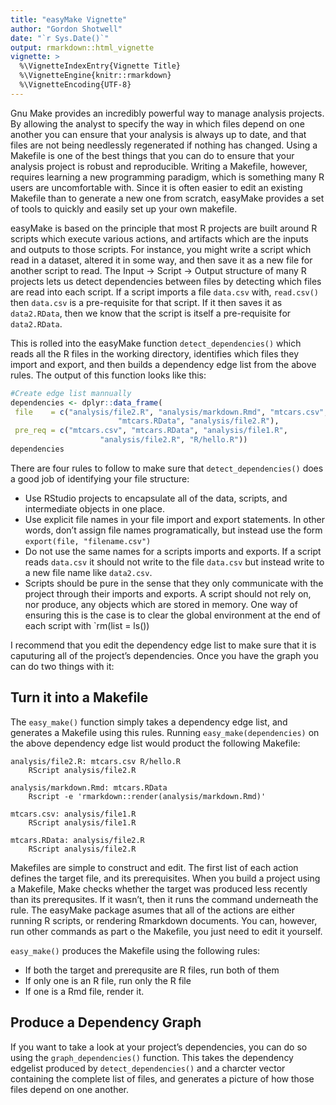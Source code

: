 ```yaml
---
title: "easyMake Vignette"
author: "Gordon Shotwell"
date: "`r Sys.Date()`"
output: rmarkdown::html_vignette
vignette: >
  %\VignetteIndexEntry{Vignette Title}
  %\VignetteEngine{knitr::rmarkdown}
  %\VignetteEncoding{UTF-8}
---
```


Gnu Make provides an incredibly powerful way to manage analysis projects. By allowing the analyst to specify the way in which files depend on one another you can ensure that your analysis is always up to date, and that files are not being needlessly regenerated if nothing has changed. Using a Makefile is one of the best things that you can do to ensure that your analysis project is robust and reproducible. Writing a Makefile, however, requires learning a new programming paradigm, which is something many R users are uncomfortable with. Since it is often easier to edit an existing Makefile than to generate a new one from scratch, easyMake provides a set of tools to quickly and easily set up your own makefile. 

easyMake is based on the principle that most R projects are built around R scripts which execute various actions, and artifacts which are the inputs and outputs to those scripts. For instance, you might write a script which read in a dataset, altered it in some way, and then save it as a new file for another script to read. The Input -> Script -> Output structure of many R projects lets us detect dependencies between files by detecting which files are read into each script. If a script imports a file `data.csv` with, `read.csv()` then `data.csv` is a pre-requisite for that script. If it then saves it as `data2.RData`, then we know that the script is itself a pre-requisite for `data2.RData`. 

This is rolled into the easyMake function `detect_dependencies()` which reads all the R files in the working directory, identifies which files they import and export, and then builds a dependency edge list from the above rules. The output of this function looks like this:


```r
#Create edge list mannually
dependencies <- dplyr::data_frame(
 file    = c("analysis/file2.R", "analysis/markdown.Rmd", "mtcars.csv",
 						"mtcars.RData", "analysis/file2.R"),
 pre_req = c("mtcars.csv", "mtcars.RData", "analysis/file1.R",
 					"analysis/file2.R", "R/hello.R"))
dependencies
```

There are four rules to follow to make sure that `detect_dependencies()` does a good job of identifying your file structure:

- Use RStudio projects to encapsulate all of the data, scripts, and intermediate objects in one place.
- Use explicit file names in your file import and export statements. In other words, don't assign file names programatically, but instead use the form `export(file, "filename.csv")`
- Do not use the same names for a scripts imports and exports. If a script reads `data.csv` it should not write to the file `data.csv` but instead write to a new file name like `data2.csv`.
- Scripts should be pure in the sense that they only communicate with the project through their imports and exports. A script should not rely on, nor produce, any objects which are stored in memory. One way of ensuring this is the case is to clear the global environment at the end of each script with `rm(list = ls())

I recommend that you edit the dependency edge list to make sure that it is caputuring all of the project's dependencies. Once you have the graph you can do two things with it:

## Turn it into a Makefile

The `easy_make()` function simply takes a dependency edge list, and generates a Makefile using this rules. Running `easy_make(dependencies)` on the above dependency edge list would product the following Makefile:

```
analysis/file2.R: mtcars.csv R/hello.R
	RScript analysis/file2.R
 
analysis/markdown.Rmd: mtcars.RData
	Rscript -e 'rmarkdown::render(analysis/markdown.Rmd)'
 
mtcars.csv: analysis/file1.R
	RScript analysis/file1.R
 
mtcars.RData: analysis/file2.R
	RScript analysis/file2.R
```

Makefiles are simple to construct and edit. The first list of each action defines the target file, and its prerequisites. When you build a project using a Makefile, Make checks whether the target was produced less recently than its prerequsites. If it wasn't, then it runs the command underneath the rule. The easyMake package asumes that all of the actions are either running R scripts, or rendering Rmarkdown documents. You can, however, run other commands as part o the Makefile, you just need to edit it yourself. 

`easy_make()` produces the Makefile using the following rules:

* If both the target and prerequsite are R files, run both of them
* If only one is an R file, run only the R file
* If one is a Rmd file, render it. 

## Produce a Dependency Graph

If you want to take a look at your project's dependencies, you can do so using the `graph_dependencies()` function. This takes the dependency edgelist produced by `detect_dependencies()` and a charcter vector containing the complete list of files, and generates a picture of how those files depend on one another. 
